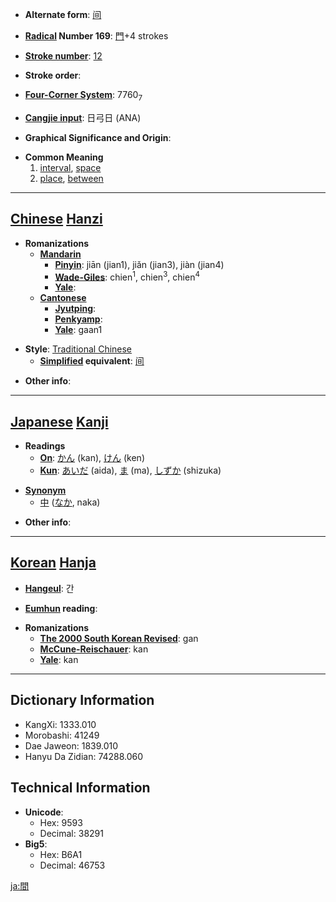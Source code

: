 * '''Alternate form''': [[间]]

* '''[[Wiktionary:Chinese radical index| Radical]] Number 169''': [[Wiktionary:Chinese radical index 門|門]]+4 strokes

* '''[[Wiktionary:Chinese total strokes index|Stroke number]]''': [[Wiktionary:Chinese total strokes index 12|12]]

* '''Stroke order''': 

* '''[[Wiktionary:Chinese four corner index|Four-Corner System]]''': 7760<sub>7</sub>

* '''[[Wiktionary:Chinese Cangjie index|Cangjie input]]''': 日弓日 (ANA)

* '''Graphical Significance and Origin''': 

* '''Common Meaning'''
*# [[interval]], [[space]]
*# [[place]], [[between]]


----

== [[Chinese]] [[Hanzi]] ==

* '''Romanizations'''
** '''[[Mandarin]]'''
*** '''[[Pinyin]]''': jiān (jian1), jiǎn (jian3), jiàn (jian4)
*** '''[[Wade-Giles]]''': chien<sup>1</sup>, chien<sup>3</sup>, chien<sup>4</sup>
*** '''[[Yale]]''': 
** '''[[Cantonese]]'''
*** '''[[Jyutping]]''':
*** '''[[Penkyamp]]''': 
*** '''[[Yale]]''': gaan1

* '''Style''': [[Traditional Chinese]] 
** '''[[Simplified Chinese|Simplified]] equivalent''': [[间]]

* '''Other info''': 

----

== [[Japanese]] [[Kanji]] ==

* '''Readings'''
** '''[[On]]''': [[かん]] (kan), [[けん]] (ken)
** '''[[Kun]]''': [[あいだ]] (aida), [[ま]] (ma), [[しずか]] (shizuka)

*'''[[Synonym]]'''
** [[中]] ([[なか]], naka)

* '''Other info''':  

----

== [[Korean]] [[Hanja]] ==

* '''[[Hangeul]]''': 간

* '''[[Eumhun]] reading''': 

* '''Romanizations'''
** '''[[The 2000 South Korean Revised Romanization|The 2000 South Korean Revised]]''': gan
** '''[[McCune-Reischauer]]''': kan
** '''[[Yale]]''': kan

----

== Dictionary Information ==

* KangXi: 1333.010
* Morobashi: 41249
* Dae Jaweon: 1839.010
* Hanyu Da Zidian: 74288.060

== Technical Information ==

* '''Unicode''':
** Hex: 9593
** Decimal: 38291
* '''Big5''':
** Hex: B6A1
** Decimal: 46753

[[ja:間]]